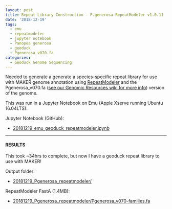 ```yaml
---
layout: post
title: Repeat Library Construction - P.generosa RepeatModeler v1.0.11
date: '2018-12-19'
tags:
  - emu
  - repeatmodeler
  - jupyter notebook
  - Panopea generosa
  - geoduck
  - Pgenerosa_v070.fa
categories:
  - Geoduck Genome Sequencing
---
```

Needed to generate a generate a species-specific repeat library for use with MAKER genome annotation using [RepeatModeler](https://www.repeatmasker.org/RepeatModeler/) and the Pgenerosa_v070.fa ([see our Genomic Resources wiki for more info](https://github.com/RobertsLab/resources/wiki/Genomic-Resources#genome-2)) version of the genome.

This was run in a Jupyter Notebook on Emu (Apple Xserve running Ubuntu 16.04LTS).

Jupyter Notebook (GitHub):

- [20181219_emu_geoduck_repeatmodeler.ipynb](https://github.com/RobertsLab/code/blob/master/notebooks/sam/20181219_emu_geoduck_repeatmodeler.ipynb)

---

#### RESULTS

This took ~34hrs to complete, but now I have a geoduck repeat library to use with MAKER!


Output folder:

- [20181219_Pgenerosa_repeatmodeler/](http://gannet.fish.washington.edu/Atumefaciens/20181219_Pgenerosa_repeatmodeler/)

RepeatModeler FastA (1.4MB):

- [20181219_Pgenerosa_repeatmodeler/Pgenerosa_v070-families.fa](http://gannet.fish.washington.edu/Atumefaciens/20181219_Pgenerosa_repeatmodeler/Pgenerosa_v070-families.fa)
